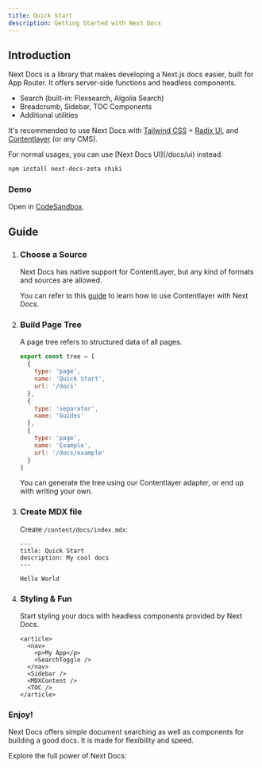 ```yaml
---
title: Quick Start
description: Getting Started with Next Docs
---
```


## Introduction

Next Docs is a library that makes developing a Next.js docs easier, built for
App Router. It offers server-side functions and headless components.

- Search (built-in: Flexsearch, Algolia Search)
- Breadcrumb, Sidebar, TOC Components
- Additional utilities

It's recommended to use Next Docs with [Tailwind CSS](https://tailwindcss.com) +
[Radix UI](https://www.radix-ui.com), and
[Contentlayer](https://www.contentlayer.dev) (or any CMS).

<Callout title="Tip" className="my-4">
  For normal usages, you can use [Next Docs UI](/docs/ui) instead.
</Callout>

```bash
npm install next-docs-zeta shiki
```

### Demo

Open in [CodeSandbox](https://githubbox.com/SonMooSans/next-docs-template).

## Guide

1. ### Choose a Source

   Next Docs has native support for ContentLayer, but any kind of formats and
   sources are allowed.

   You can refer to this [guide](/docs/headless/contentlayer) to learn how to
   use Contentlayer with Next Docs.

2. ### Build Page Tree

   A page tree refers to structured data of all pages.

   ```js
   export const tree = [
     {
       type: 'page',
       name: 'Quick Start',
       url: '/docs'
     },
     {
       type: 'separator',
       name: 'Guides'
     },
     {
       type: 'page',
       name: 'Example',
       url: '/docs/example'
     }
   ]
   ```

   You can generate the tree using our Contentlayer adapter, or end up with
   writing your own.

3. ### Create MDX file

   Create `/content/docs/index.mdx`:

   ```mdx
   ---
   title: Quick Start
   description: My cool docs
   ---

   Hello World
   ```

4. ### Styling & Fun

   Start styling your docs with headless components provided by Next Docs.

   ```mdx
   <article>
     <nav>
       <p>My App</p>
       <SearchToggle />
     </nav>
     <Sidebar />
     <MDXContent />
     <TOC />
   </article>
   ```

### Enjoy!

Next Docs offers simple document searching as well as components for building a
good docs. It is made for flexibility and speed.

Explore the full power of Next Docs:

<Cards>

<Card
  title="Breadcrumb"
  href="/docs/components/breadcrumb"
  description="The navigation component at the top of screen"
/>

<Card
  title="TOC"
  href="/docs/components/toc"
  description="A Table of Contents with active anchor observer"
/>

<Card
  title="Sidebar"
  href="/docs/components/sidebar"
  description="The navigation bar at aside of viewport"
/>

<Card
  title="Search"
  href="/docs/headless/search"
  description="Implement document searching"
/>

</Cards>
